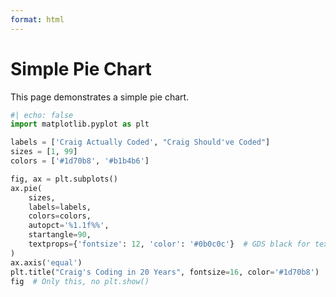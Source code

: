 ```yaml
---
format: html
---
```


# Simple Pie Chart

This page demonstrates a simple pie chart.

```python
#| echo: false
import matplotlib.pyplot as plt

labels = ['Craig Actually Coded', "Craig Should've Coded"]
sizes = [1, 99]
colors = ['#1d70b8', '#b1b4b6']

fig, ax = plt.subplots()
ax.pie(
    sizes, 
    labels=labels, 
    colors=colors, 
    autopct='%1.1f%%', 
    startangle=90,
    textprops={'fontsize': 12, 'color': '#0b0c0c'}  # GDS black for text
)
ax.axis('equal')
plt.title("Craig's Coding in 20 Years", fontsize=16, color='#1d70b8')
fig  # Only this, no plt.show()
```
